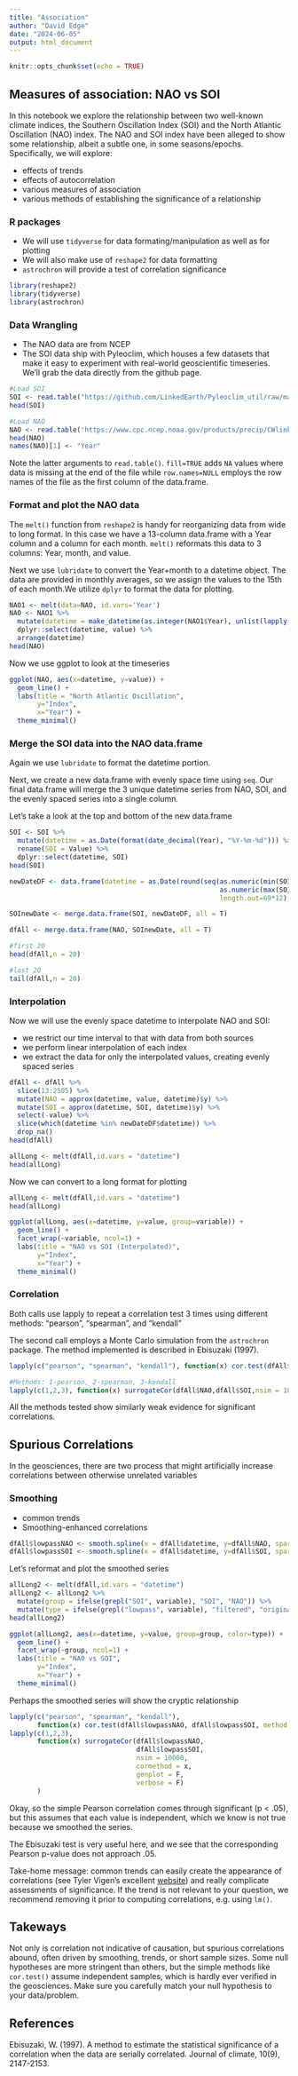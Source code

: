 ---
title: "Association"
author: "David Edge"
date: "2024-06-05"
output: html_document
---

```{r setup, include=FALSE}
knitr::opts_chunk$set(echo = TRUE)
```

## Measures of association: NAO vs SOI

In this notebook we explore the relationship between two well-known climate indices, the Southern Oscillation Index (SOI) and the North Atlantic Oscillation (NAO) index. The NAO and SOI index have been alleged to show some relationship, albeit a subtle one, in some seasons/epochs. Specifically, we will explore:

* effects of trends
* effects of autocorrelation
* various measures of association
* various methods of establishing the significance of a relationship

### R packages

* We will use `tidyverse` for data formating/manipulation as well as for plotting
* We will also make use of `reshape2` for data formatting
* `astrochron` will provide a test of correlation significance

```{r}

library(reshape2)
library(tidyverse)
library(astrochron)
```


### Data Wrangling

* The NAO data are from NCEP
* The SOI data ship with Pyleoclim, which houses a few datasets that make it easy to experiment with real-world geoscientific timeseries. We'll grab the data directly from the github page.


```{r}
#Load SOI
SOI <- read.table("https://github.com/LinkedEarth/Pyleoclim_util/raw/master/pyleoclim/data/soi_data.csv", sep = ",", header = TRUE, skip = 1)
head(SOI)

#Load NAO
NAO <- read.table('https://www.cpc.ncep.noaa.gov/products/precip/CWlink/pna/norm.nao.monthly.b5001.current.ascii.table',header = TRUE, fill=TRUE, row.names = NULL)
head(NAO)
names(NAO)[1] <- "Year"
```

Note the latter arguments to `read.table()`. `fill=TRUE` adds `NA` values where data is missing at the end of the file while `row.names=NULL` employs the row names of the file as the first column of the data.frame.

### Format and plot the NAO data

The `melt()` function from `reshape2` is handy for reorganizing data from wide to long format. In this case we have a 13-column data.frame with a Year column and a column for each month. `melt()` reformats this data to 3 columns: Year, month, and value.

Next we use `lubridate` to convert the Year+month to a datetime object. The data are provided in monthly averages, so we assign the values to the 15th of each month.We utilize `dplyr` to format the data for plotting.

```{r pressure, echo=FALSE}
NAO1 <- melt(data=NAO, id.vars='Year')
NAO <- NAO1 %>%
  mutate(datetime = make_datetime(as.integer(NAO1$Year), unlist(lapply(NAO1$variable, function(x) which(x==month.abb))), 15)) %>%
  dplyr::select(datetime, value) %>%
  arrange(datetime)
head(NAO)
```

Now we use ggplot to look at the timeseries

```{r}
ggplot(NAO, aes(x=datetime, y=value)) +
  geom_line() +
  labs(title = "North Atlantic Oscillation",
       y="Index",
       x="Year") +
  theme_minimal()
```


### Merge the SOI data into the NAO data.frame

Again we use `lubridate` to format the datetime portion.

Next, we create a new data.frame with evenly space time using `seq`. Our final data.frame will merge the 3 unique datetime series from NAO, SOI, and the evenly spaced series into a single column.

Let's take a look at the top and bottom of the new data.frame

```{r}
SOI <- SOI %>%
  mutate(datetime = as.Date(format(date_decimal(Year), "%Y-%m-%d"))) %>%
  rename(SOI = Value) %>%
  dplyr::select(datetime, SOI)
head(SOI)

newDateDF <- data.frame(datetime = as.Date(round(seq(as.numeric(min(SOI$datetime)),
                                                     as.numeric(max(SOI$datetime)), 
                                                     length.out=69*12),5)))

SOInewDate <- merge.data.frame(SOI, newDateDF, all = T)

dfAll <- merge.data.frame(NAO, SOInewDate, all = T)

#first 20
head(dfAll,n = 20)

#last 20
tail(dfAll,n = 20)
```

### Interpolation

Now we will use the evenly space datetime to interpolate NAO and SOI:

* we restrict our time interval to that with data from both sources
* we perform linear interpolation of each index
* we extract the data for only the interpolated values, creating evenly spaced series


```{r}
dfAll <- dfAll %>%
  slice(13:2505) %>%
  mutate(NAO = approx(datetime, value, datetime)$y) %>%
  mutate(SOI = approx(datetime, SOI, datetime)$y) %>%
  select(-value) %>%
  slice(which(datetime %in% newDateDF$datetime)) %>%
  drop_na()
head(dfAll)

allLong <- melt(dfAll,id.vars = "datetime")
head(allLong)
```

Now we can convert to a long format for plotting

```{r}
allLong <- melt(dfAll,id.vars = "datetime")
head(allLong)

ggplot(allLong, aes(x=datetime, y=value, group=variable)) +
  geom_line() +
  facet_wrap(~variable, ncol=1) +
  labs(title = "NAO vs SOI (Interpolated)",
       y="Index",
       x="Year") +
  theme_minimal()
```

### Correlation

Both calls use lapply to repeat a correlation test 3 times using different methods: "pearson", "spearman", and "kendall"

The second call employs a Monte Carlo simulation from the `astrochron` package. The method implemented is described in Ebisuzaki (1997).

```{r}
lapply(c("pearson", "spearman", "kendall"), function(x) cor.test(dfAll$NAO, dfAll$SOI, method = x))

#Methods: 1-pearson, 2-spearman, 3-kendall
lapply(c(1,2,3), function(x) surrogateCor(dfAll$NAO,dfAll$SOI,nsim = 10000,cormethod = x, genplot = F, verbose = F))

```

All the methods tested show similarly weak evidence for significant correlations.

## Spurious Correlations

In the geosciences, there are two process that might artificially increase correlations between otherwise unrelated variables

### Smoothing

* common trends
* Smoothing-enhanced correlations

```{r}
dfAll$lowpassNAO <- smooth.spline(x = dfAll$datetime, y=dfAll$NAO, spar = 0.2)$y
dfAll$lowpassSOI <- smooth.spline(x = dfAll$datetime, y=dfAll$SOI, spar = 0.2)$y
```

Let's reformat and plot the smoothed series

```{r}
allLong2 <- melt(dfAll,id.vars = "datetime")
allLong2 <- allLong2 %>%
  mutate(group = ifelse(grepl("SOI", variable), "SOI", "NAO")) %>%
  mutate(type = ifelse(grepl("lowpass", variable), "filtered", "original"))
head(allLong2)

ggplot(allLong2, aes(x=datetime, y=value, group=group, color=type)) +
  geom_line() +
  facet_wrap(~group, ncol=1) +
  labs(title = "NAO vs SOI",
       y="Index",
       x="Year") +
  theme_minimal()
```


Perhaps the smoothed series will show the cryptic relationship

```{r}
lapply(c("pearson", "spearman", "kendall"), 
       function(x) cor.test(dfAll$lowpassNAO, dfAll$lowpassSOI, method = x))
lapply(c(1,2,3), 
       function(x) surrogateCor(dfAll$lowpassNAO,
                                dfAll$lowpassSOI,
                                nsim = 10000,
                                cormethod = x, 
                                genplot = F, 
                                verbose = F)
       )

```

Okay, so the simple Pearson correlation comes through significant (p < .05), but this assumes that each value is independent, which we know is not true because we smoothed the series.

The Ebisuzaki test is very useful here, and we see that the corresponding Pearson p-value does not approach .05.

Take-home message: common trends can easily create the appearance of correlations (see Tyler Vigen's excellent [website](https://www.tylervigen.com/spurious-correlations)) and really complicate assessments of significance. If the trend is not relevant to your question, we recommend removing it prior to computing correlations, e.g. using `lm()`.

## Takeways

Not only is correlation not indicative of causation, but spurious correlations abound, often driven by smoothing, trends, or short sample sizes. Some null hypotheses are more stringent than others, but the simple methods like `cor.test()` assume independent samples, which is hardly ever verified in the geosciences. Make sure you carefully match your null hypothesis to your data/problem.

## References

Ebisuzaki, W. (1997). A method to estimate the statistical significance of a correlation when the data are serially correlated. Journal of climate, 10(9), 2147-2153.
